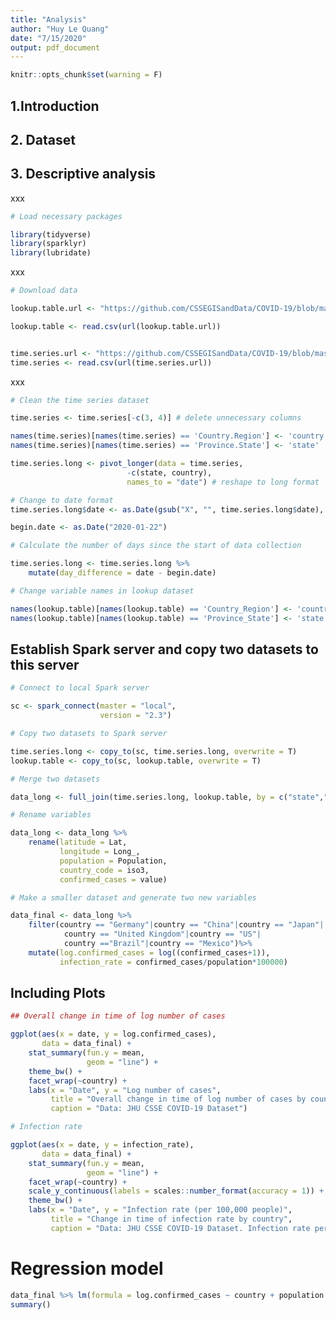 ```yaml
---
title: "Analysis"
author: "Huy Le Quang"
date: "7/15/2020"
output: pdf_document
---
```


```r
knitr::opts_chunk$set(warning = F)
```

## 1.Introduction

## 2. Dataset

## 3. Descriptive analysis

xxx

```r

# Load necessary packages

library(tidyverse)
library(sparklyr)
library(lubridate)

```

xxx

```r

# Download data

lookup.table.url <- "https://github.com/CSSEGISandData/COVID-19/blob/master/csse_covid_19_data/UID_ISO_FIPS_LookUp_Table.csv?raw=true"

lookup.table <- read.csv(url(lookup.table.url))


time.series.url <- "https://github.com/CSSEGISandData/COVID-19/blob/master/csse_covid_19_data/csse_covid_19_time_series/time_series_covid19_confirmed_global.csv?raw=true"
time.series <- read.csv(url(time.series.url))

```
xxx

```r

# Clean the time series dataset

time.series <- time.series[-c(3, 4)] # delete unnecessary columns

names(time.series)[names(time.series) == 'Country.Region'] <- 'country'
names(time.series)[names(time.series) == 'Province.State'] <- 'state'

time.series.long <- pivot_longer(data = time.series,
                          -c(state, country),
                          names_to = "date") # reshape to long format

# Change to date format
time.series.long$date <- as.Date(gsub("X", "", time.series.long$date), "%m.%d.%y") 

begin.date <- as.Date("2020-01-22")

# Calculate the number of days since the start of data collection

time.series.long <- time.series.long %>% 
    mutate(day_difference = date - begin.date)

# Change variable names in lookup dataset

names(lookup.table)[names(lookup.table) == 'Country_Region'] <- 'country'
names(lookup.table)[names(lookup.table) == 'Province_State'] <- 'state'

```

## Establish Spark server and copy two datasets to this server

```r

# Connect to local Spark server

sc <- spark_connect(master = "local", 
                    version = "2.3")

# Copy two datasets to Spark server

time.series.long <- copy_to(sc, time.series.long, overwrite = T)
lookup.table <- copy_to(sc, lookup.table, overwrite = T)

# Merge two datasets

data_long <- full_join(time.series.long, lookup.table, by = c("state","country"))

# Rename variables

data_long <- data_long %>% 
    rename(latitude = Lat,
           longitude = Long_,
           population = Population,
           country_code = iso3,
           confirmed_cases = value)

# Make a smaller dataset and generate two new variables

data_final <- data_long %>% 
    filter(country == "Germany"|country == "China"|country == "Japan"|
            country == "United Kingdom"|country == "US"|
            country =="Brazil"|country == "Mexico")%>%
    mutate(log.confirmed_cases = log((confirmed_cases+1)),
           infection_rate = confirmed_cases/population*100000)


```

## Including Plots

```r

## Overall change in time of log number of cases

ggplot(aes(x = date, y = log.confirmed_cases),
       data = data_final) +
    stat_summary(fun.y = mean,
                 geom = "line") + 
    theme_bw() +
    facet_wrap(~country) +
    labs(x = "Date", y = "Log number of cases",
         title = "Overall change in time of log number of cases by country",
         caption = "Data: JHU CSSE COVID-19 Dataset")

# Infection rate

ggplot(aes(x = date, y = infection_rate),
       data = data_final) +
    stat_summary(fun.y = mean,
                 geom = "line") +
    facet_wrap(~country) +
    scale_y_continuous(labels = scales::number_format(accuracy = 1)) +
    theme_bw() +
    labs(x = "Date", y = "Infection rate (per 100,000 people)",
         title = "Change in time of infection rate by country",
         caption = "Data: JHU CSSE COVID-19 Dataset. Infection rate per 100,000 people")

```

# Regression model

```r

data_final %>% lm(formula = log.confirmed_cases ~ country + population + day_difference) %>% 
summary()

```

